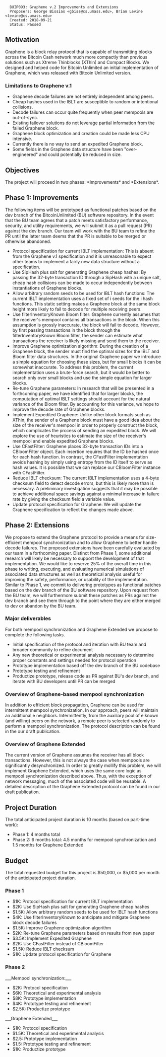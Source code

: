<pre>
  BUIP093: Graphene v.2 Improvements and Extensions
  Proposers: George Bissias <gbiss@cs.umass.edu>, Brian Levine <levine@cs.umass.edu>
  Created: 2018-09-21
  Status: Passed
</pre>

==Motivation==

Graphene is a block relay protocol that is capable of transmitting blocks across the Bitcoin Cash network much more compactly than previous solutions such as Xtreme Thinblocks (XThin) and Compact Blocks. We designed and helped code for Bitcoin Unlimited an initial implementation of Graphene, which was released with Bitcoin Unlimited version.

===Limitations to Graphene v.1===

* Graphene decode failures are not entirely independent among peers.
* Cheap hashes used in the IBLT are susceptible to random or intentional collisions.
* Decode failures can occur quite frequently when peer mempools are out-of-sync.
* Existing failover solutions do not leverage partial information from the failed Graphene block.
* Graphene block optimization and creation could be made less CPU intensive.
* Currently there is no way to send an expedited Graphene block.
* Some fields in the Graphene data structure have been "over-engineered" and could potentially be reduced in size.

==Objectives==
The project will proceed in two phases: *Improvements* and *Extensions*.

==Phase 1: Improvements==

The following items will be prototyped as functional patches based on the dev branch of the BitcoinUnlimited (BU) software repository. In the event that the BU team agrees that a patch meets satisfactory performance, security, and utility requirements, we will submit it as a pull request (PR) against the dev branch. Our team will work with the BU team to refine the PR until the latter team deems that the PR is suitable to be merged or otherwise abandoned.

* Protocol specification for current IBLT implementation: This is absent from the Graphene v.1 specification and it is unreasonable to expect other teams to implement a fairly new data structure without a specification.
* Use SipHash plus salt for generating Graphene cheap hashes: By passing the 32-byte transaction ID through a SipHash with a unique salt, cheap hash collisions can be made to occur independently between instantiations of Graphene blocks.
* Allow arbitrary random seeds to be used for IBLT hash functions: The current IBLT implementation uses a fixed set of i seeds for the i hash functions. This static setting makes a Graphene block at the same block height more likely to fail to decode for multiple receiving peers.
* Use filterInventoryKnown Bloom filter: Graphene currently assumes that the receiver's mempool contains all transactions in the block. When this assumption is grossly inaccurate, the block will fail to decode. However, by first passing transactions in the block through the filterInventoryKnown Bloom filter, the sender can estimate what transactions the receiver is likely missing and send them to the receiver.
* Improve Graphene optimization algorithm: During the creation of a Graphene block, the sender must find the optimal sizes for the IBLT and Bloom filter data structures. In the original Graphene paper we introduce a simple equation for choosing these sizes, but for small blocks it can be somewhat inaccurate. To address this problem, the current implementation uses a brute-force search, but it would be better to search only over small blocks and use the simple equation for larger blocks.
* Re-tune Graphene parameters: In research that will be presented in a forthcoming paper, we have identified that for larger blocks, the computation of optimal IBLT settings should account for the natural variance of the Bloom filter. By accounting for this variance, we hope to improve the decode rate of Graphene blocks.
* Implement Expedited Graphene: Unlike other block formats such as XThin, the sender of a Graphene block must have a good idea about the size of the receiver's mempool in order to properly construct the block, which complicates the process of sending an expedited block. We will explore the use of heuristics to estimate the size of the receiver's mempool and enable expedited Graphene blocks.
* Use CFastFilter: Graphene places 32-byte transaction IDs into a CBloomFilter object. Each insertion requires that the ID be hashed once for each hash function. In contrast, the CFastFilter implementation avoids hashing by simply using entropy from the ID itself to serve as hash values. It is possible that we can replace our CBloomFilter instance with CFastFilter.
* Reduce IBLT checksum: The current IBLT implementation uses a 4-byte checksum field to detect decode errors, but this is likely more than is necessary. A preliminary investigation suggests that it may be possible to achieve additional space savings against a minimal increase in failure rate by giving the checksum field a variable value.
* Update protocol specification for Graphene: We will update the Graphene specification to reflect the changes made above.

==Phase 2: Extensions==

We propose to extend the Graphene protocol to provide a means for size-efficient mempool synchronization and to allow Graphene to better handle decode failures. The proposed extensions have been carefully evaluated by our team in a forthcoming paper. Distinct from Phase 1, some additional research will likely be necessary to support the development of that implementation. We would like to reserve 25% of the overall time in this phase to writing, executing, and evaluating numerical simulations of associated data structures as well as theoretical analysis useful for improving the safety, performance, or usability of the implementation. Similar to Phase 1, we commit to delivering prototypes as functional patches based on the dev branch of the BU software repository. Upon request from the BU team, we will furthermore submit these patches as PRs against the dev branch and see them through to the point where they are either merged to dev or abandon by the BU team.

===Major deliverables===
For both mempool synchronization and Graphene Extended we propose to complete the following tasks.
* Initial specification of the protocol and iteration with BU team and broader community to refine document
* Any new theoretical or experimental analysis necessary to determine proper constants and settings needed for protocol operation
* Prototype implementation based off the dev branch of the BU codebase
* Prototype testing and refinement
* Productize prototype, release code as PR against BU's dev branch, and iterate with BU developers until PR can be merged

===Overview of Graphene-based mempool synchronization===
In addition to efficient block propagation, Graphene can be used for intermittent mempool synchronization. In our approach, peers will maintain an additional e neighbors. Intermittently, from the auxiliary pool of e known (and willing) peers on the network, a remote peer is selected randomly to perform a mempool synchronization. The protocol description can be found in the our draft publication.

===Overview of Graphene Extended===
The current version of Graphene assumes the receiver has all block transactions. However, this is not always the case when mempools are significantly desynchronized. In order to greatly mollify this problem, we will implement Graphene Extended, which uses the same core logic as mempool synchronization described above. Thus, with the exception of network messaging, much of the associated code will be reusable. A detailed description of the Graphene Extended protocol can be found in our draft publication.

==Project Duration==
The total anticipated project duration is 10 months (based on part-time work):

* Phase 1: 4 months total
* Phase 2: 6 months total: 4.5 months for mempool synchronization and 1.5 months for Graphene Extended

==Budget==

The total requested budget for this project is $50,000, or $5,000 per month of the anticipated project duration.

===Phase 1===
* $1K: Protocol specification for current IBLT implementation
* $2K: Use SipHash plus salt for generating Graphene cheap hashes
* $1.5K: Allow arbitrary random seeds to be used for IBLT hash functions
* $4K: Use filterInventoryKnown to anticipate and mitigate Graphene block decode failures
* $1.5K: Improve Graphene optimization algorithm
* $2K: Re-tune Graphene parameters based on results from new paper
* $3.5K: Implement Expedited Graphene
* $2K: Use CFastFilter instead of CBloomFilter
* $1.5K: Reduce IBLT checksum
* $1K: Update protocol specification for Graphene

===Phase 2===
___Mempool synchronization:___
* $2K: Protocol specification
* $6K: Theoretical and experimental analysis
* $8K: Prototype implementation
* $4K: Prototype testing and refinement
* $2.5K: Productize prototype
___Graphene Extended___
* $1K: Protocol specification
* $1.5K: Theoretical and experimental analysis
* $2.5: Prototype implementation
* $1.5: Prototype testing and refinement
* $1K: Productize prototype
